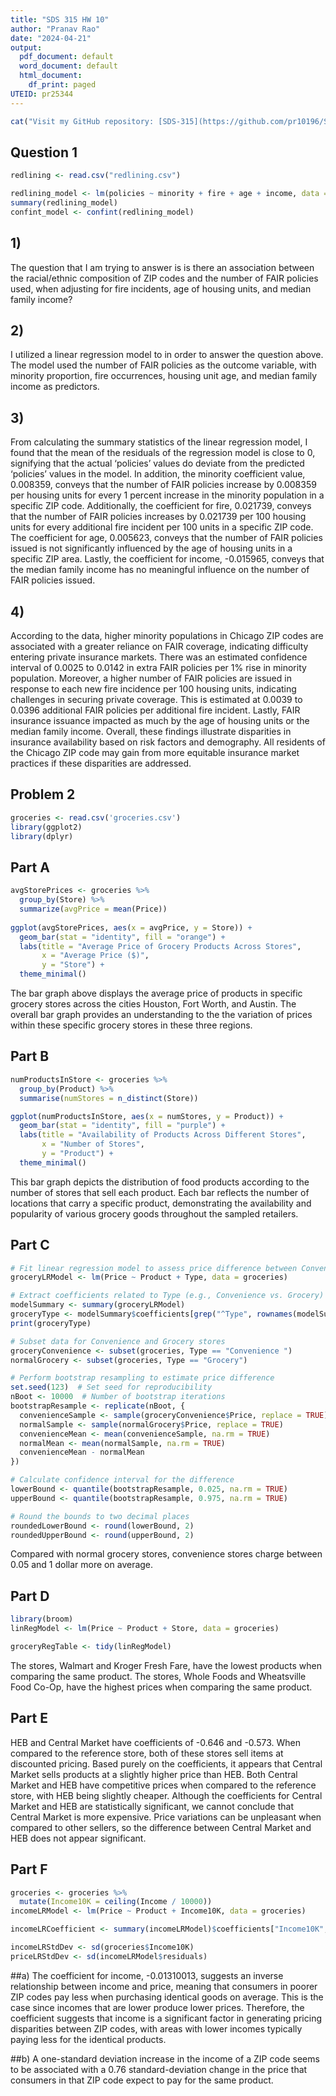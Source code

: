 ---
title: "SDS 315 HW 10"
author: "Pranav Rao"
date: "2024-04-21"
output:
  pdf_document: default
  word_document: default
  html_document:
    df_print: paged
UTEID: pr25344
---


```{r, echo=FALSE}
cat("Visit my GitHub repository: [SDS-315](https://github.com/pr10196/SDS-315/blob/main/SDS%20315%20HW10.Rmd")
```

## Question 1


```{r, echo=FALSE}
redlining <- read.csv("redlining.csv")

redlining_model <- lm(policies ~ minority + fire + age + income, data = redlining)
summary(redlining_model)
confint_model <- confint(redlining_model)
```

## 1)
The question that I am trying to answer is is there an association between the racial/ethnic composition of ZIP codes and the number of FAIR policies used, when adjusting for fire incidents, age of housing units, and median family income?

## 2)
I utilized a linear regression model to in order to answer the question above. The model used the number of FAIR policies as the outcome variable, with minority proportion, fire occurrences, housing unit age, and median family income as predictors.

## 3) 
From calculating the summary statistics of the linear regression model, I found that the mean of the residuals of the regression model is close to 0, signifying that the actual 'policies' values do deviate from the predicted 'policies' values in the model. In addition, the minority coefficient value, 0.008359, conveys that the number of FAIR policies increase by 0.008359 per housing units for every 1 percent increase in the minority population in a specific ZIP code. Additionally, the coefficient for fire, 0.021739, conveys that the number of FAIR policies increases by 0.021739 per 100 housing units for every additional fire incident per 100 units in a specific ZIP code. The coefficient for age, 0.005623, conveys that the number of FAIR policies issued is not significantly influenced by the age of housing units in a specific ZIP area. Lastly, the coefficient for income, -0.015965, conveys that the median family income has no meaningful influence on the number of FAIR policies issued. 

## 4)
According to the data, higher minority populations in Chicago ZIP codes are associated with a greater reliance on FAIR coverage, indicating difficulty entering private insurance markets.
There was an estimated confidence interval of 0.0025 to 0.0142 in extra FAIR policies per 1% rise in minority population. Moreover, a higher number of FAIR policies are issued in response to each new fire incidence per 100 housing units, indicating challenges in securing private coverage. This is estimated at 0.0039 to 0.0396 additional FAIR policies per additional fire incident. Lastly, FAIR insurance issuance impacted as much by the age of housing units or the median family income. Overall, these findings illustrate disparities in insurance availability based on risk factors and demography. All residents of the Chicago ZIP code may gain from more equitable insurance market practices if these disparities are addressed.


## Problem 2

```{r, echo=FALSE}
groceries <- read.csv('groceries.csv')
library(ggplot2)
library(dplyr)
```


## Part A
```{r, echo=FALSE}
avgStorePrices <- groceries %>%
  group_by(Store) %>%
  summarize(avgPrice = mean(Price))
 
ggplot(avgStorePrices, aes(x = avgPrice, y = Store)) + 
  geom_bar(stat = "identity", fill = "orange") + 
  labs(title = "Average Price of Grocery Products Across Stores",
       x = "Average Price ($)", 
       y = "Store") +
  theme_minimal()
```

The bar graph above displays the average price of products in specific grocery stores across the cities Houston, Fort Worth, and Austin. The overall bar graph provides an understanding to the the variation of prices within these specific grocery stores in these three regions.

## Part B
```{r, echo=FALSE}
numProductsInStore <- groceries %>%
  group_by(Product) %>%
  summarise(numStores = n_distinct(Store))

ggplot(numProductsInStore, aes(x = numStores, y = Product)) +
  geom_bar(stat = "identity", fill = "purple") + 
  labs(title = "Availability of Products Across Different Stores",
       x = "Number of Stores",
       y = "Product") +
  theme_minimal()
```

This bar graph depicts the distribution of food products according to the number of stores that sell each product. Each bar reflects the number of locations that carry a specific product, demonstrating the availability and popularity of various grocery goods throughout the sampled retailers.


## Part C

```{r, echo=FALSE}
# Fit linear regression model to assess price difference between Convenience and Grocery stores
groceryLRModel <- lm(Price ~ Product + Type, data = groceries)

# Extract coefficients related to Type (e.g., Convenience vs. Grocery)
modelSummary <- summary(groceryLRModel)
groceryType <- modelSummary$coefficients[grep("^Type", rownames(modelSummary$coefficients)), ]
print(groceryType)

# Subset data for Convenience and Grocery stores
groceryConvenience <- subset(groceries, Type == "Convenience ")
normalGrocery <- subset(groceries, Type == "Grocery")

# Perform bootstrap resampling to estimate price difference
set.seed(123)  # Set seed for reproducibility
nBoot <- 10000  # Number of bootstrap iterations
bootstrapResample <- replicate(nBoot, {
  convenienceSample <- sample(groceryConvenience$Price, replace = TRUE)
  normalSample <- sample(normalGrocery$Price, replace = TRUE)
  convenienceMean <- mean(convenienceSample, na.rm = TRUE)
  normalMean <- mean(normalSample, na.rm = TRUE)
  convenienceMean - normalMean
})

# Calculate confidence interval for the difference
lowerBound <- quantile(bootstrapResample, 0.025, na.rm = TRUE)
upperBound <- quantile(bootstrapResample, 0.975, na.rm = TRUE)

# Round the bounds to two decimal places
roundedLowerBound <- round(lowerBound, 2)
roundedUpperBound <- round(upperBound, 2)
```
Compared with normal grocery stores, convenience stores charge between 0.05 and 1 dollar more on average.

## Part D

```{r, echo=FALSE}
library(broom)
linRegModel <- lm(Price ~ Product + Store, data = groceries)

groceryRegTable <- tidy(linRegModel)
```

The stores, Walmart and Kroger Fresh Fare, have the lowest products when comparing the same product. The stores, Whole Foods and Wheatsville Food Co-Op, have the highest prices when comparing the same product.


## Part E

HEB and Central Market have coefficients of -0.646 and -0.573. When compared to the reference store, both of these stores sell items at discounted pricing. Based purely on the coefficients, it appears that Central Market sells products at a slightly higher price than HEB. Both Central Market and HEB have competitive prices when compared to the reference store, with HEB being slightly cheaper. Although the coefficients for Central Market and HEB are statistically significant, we cannot conclude that Central Market is more expensive. Price variations can be unpleasant when compared to other sellers, so the difference between Central Market and HEB does not appear significant.


## Part F

```{r, echo=FALSE}
groceries <- groceries %>%
  mutate(Income10K = ceiling(Income / 10000)) 
incomeLRModel <- lm(Price ~ Product + Income10K, data = groceries)

incomeLRCoefficient <- summary(incomeLRModel)$coefficients["Income10K", "Estimate"]

incomeLRStdDev <- sd(groceries$Income10K)
priceLRStdDev <- sd(incomeLRModel$residuals)

```
##a) 
The coefficient for income, -0.01310013, suggests an inverse relationship between income and price, meaning that consumers in poorer ZIP codes pay less when purchasing identical goods on average. This is the case since incomes that are lower produce lower prices. Therefore, the coefficient suggests that income is a significant factor in generating pricing disparities between ZIP codes, with areas with lower incomes typically paying less for the identical products.

##b)
A one-standard deviation increase in the income of a ZIP code seems to be associated with
a 0.76 standard-deviation change in the price that consumers in that ZIP code expect to pay for the same product.
